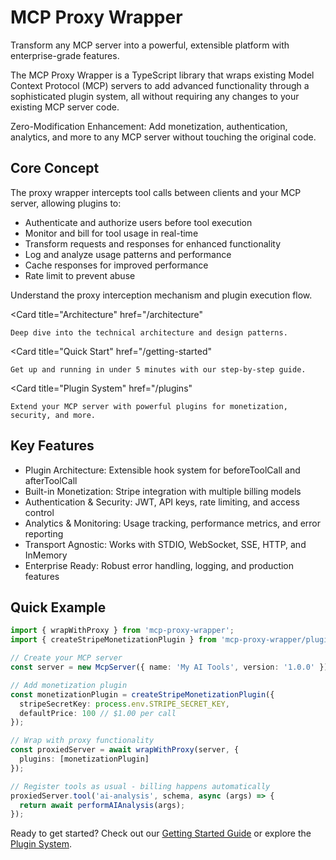 
# MCP Proxy Wrapper

Transform any MCP server into a powerful, extensible platform with enterprise-grade features.

The MCP Proxy Wrapper is a TypeScript library that wraps existing Model Context Protocol (MCP) servers to add advanced functionality through a sophisticated plugin system, all without requiring any changes to your existing MCP server code.

<Callout type="info">
  Zero-Modification Enhancement: Add monetization, authentication, analytics, and more to any MCP server without touching the original code.
</Callout>

## Core Concept

The proxy wrapper intercepts tool calls between clients and your MCP server, allowing plugins to:
- Authenticate and authorize users before tool execution
- Monitor and bill for tool usage in real-time  
- Transform requests and responses for enhanced functionality
- Log and analyze usage patterns and performance
- Cache responses for improved performance
- Rate limit to prevent abuse

<Cards>
  <Card
    title="How It Works"
    href="/how-it-works"
  >
    Understand the proxy interception mechanism and plugin execution flow.
  </Card>
  
  <Card
    title="Architecture"
    href="/architecture"
  >
    Deep dive into the technical architecture and design patterns.
  </Card>
  
  <Card
    title="Quick Start"
    href="/getting-started"
  >
    Get up and running in under 5 minutes with our step-by-step guide.
  </Card>
  
  <Card
    title="Plugin System"
    href="/plugins"
  >
    Extend your MCP server with powerful plugins for monetization, security, and more.
  </Card>
</Cards>

## Key Features

- Plugin Architecture: Extensible hook system for beforeToolCall and afterToolCall
- Built-in Monetization: Stripe integration with multiple billing models
- Authentication & Security: JWT, API keys, rate limiting, and access control
- Analytics & Monitoring: Usage tracking, performance metrics, and error reporting
- Transport Agnostic: Works with STDIO, WebSocket, SSE, HTTP, and InMemory
- Enterprise Ready: Robust error handling, logging, and production features

## Quick Example

```typescript
import { wrapWithProxy } from 'mcp-proxy-wrapper';
import { createStripeMonetizationPlugin } from 'mcp-proxy-wrapper/plugins/stripe-monetization';

// Create your MCP server
const server = new McpServer({ name: 'My AI Tools', version: '1.0.0' });

// Add monetization plugin
const monetizationPlugin = createStripeMonetizationPlugin({
  stripeSecretKey: process.env.STRIPE_SECRET_KEY,
  defaultPrice: 100 // $1.00 per call
});

// Wrap with proxy functionality
const proxiedServer = await wrapWithProxy(server, {
  plugins: [monetizationPlugin]
});

// Register tools as usual - billing happens automatically
proxiedServer.tool('ai-analysis', schema, async (args) => {
  return await performAIAnalysis(args);
});
```

Ready to get started? Check out our [Getting Started Guide](/getting-started) or explore the [Plugin System](/plugins).